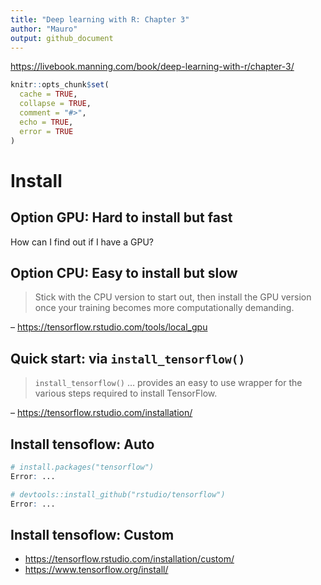 ```yaml
---
title: "Deep learning with R: Chapter 3"
author: "Mauro"
output: github_document
---
```


<https://livebook.manning.com/book/deep-learning-with-r/chapter-3/>

```r
knitr::opts_chunk$set(
  cache = TRUE,
  collapse = TRUE, 
  comment = "#>",
  echo = TRUE, 
  error = TRUE
)
```

# Install

## Option GPU: Hard to install but fast

How can I find out if I have a GPU?

## Option CPU: Easy to install but slow

> Stick with the CPU version to start out, then install the GPU version once your training becomes more computationally demanding.

-- <https://tensorflow.rstudio.com/tools/local_gpu>

## Quick start: via `install_tensorflow()`

> `install_tensorflow()` ... provides an easy to use wrapper for the various steps required to install TensorFlow.

-- <https://tensorflow.rstudio.com/installation/>

## Install tensoflow: Auto

```r
# install.packages("tensorflow")
Error: ...

# devtools::install_github("rstudio/tensorflow") 
Error: ...
```

## Install tensoflow: Custom

* <https://tensorflow.rstudio.com/installation/custom/>
* <https://www.tensorflow.org/install/>

